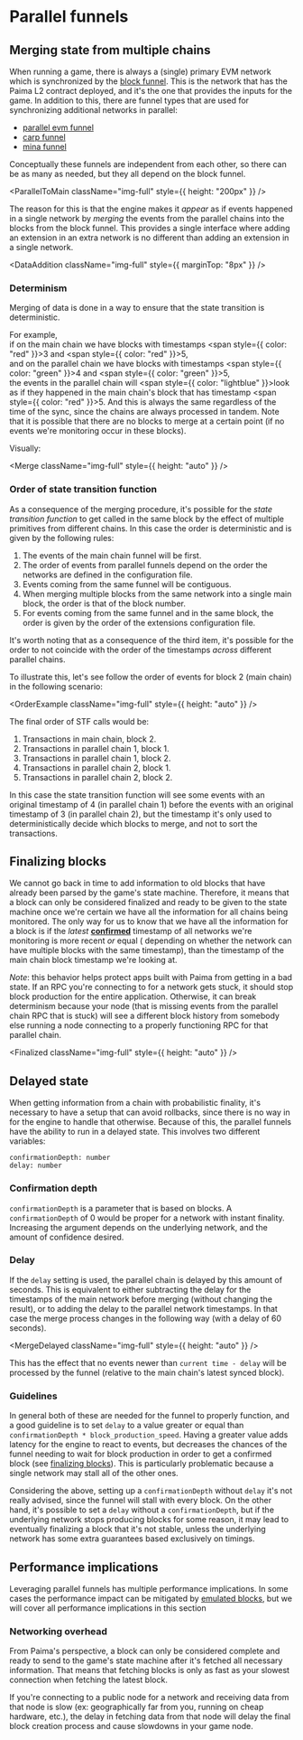 
# Parallel funnels

## Merging state from multiple chains

When running a game, there is always a (single) primary EVM network which is
synchronized by the [block funnel](../block-funnel). This is the network that has
the Paima L2 contract deployed, and it's the one that provides the inputs for
the game. In addition to this, there are funnel types that are used for
synchronizing additional networks in parallel:

- [parallel evm funnel](../parallel-evm-funnel)
- [carp funnel](../carp-funnel)
- [mina funnel](../mina-funnel)

Conceptually these funnels are independent from each other, so there can be as
many as needed, but they all depend on the block funnel.

<ParallelToMain className="img-full" style={{ height: "200px" }} />

The reason for this is
that the engine makes it _appear_ as if events happened in a single network by
_merging_ the events from the parallel chains into the blocks from the block
funnel. This provides a single interface where adding an extension in an extra
network is no different than adding an extension in a single network.

<DataAddition className="img-full" style={{ marginTop: "8px" }} />

### Determinism

Merging of data is done in a way to ensure that the state transition is deterministic.

For example,<br />
if on the main chain we have blocks with timestamps <span style={{ color: "red" }}>3</span> and <span style={{ color: "red" }}>5</span>,<br/>
and on the parallel chain we have blocks with timestamps <span style={{ color: "green" }}>4</span> and <span style={{ color: "green" }}>5</span>,<br />
the events in the parallel chain will <span style={{ color: "lightblue" }}>look as if</span> they happened in the main chain's block that has timestamp <span style={{ color: "red" }}>5</span>.
And this is always the same regardless of the time of the sync, since the chains are always processed in tandem.
Note that it is possible that there are no blocks to merge at a certain point (if no events we're monitoring occur in these blocks).

Visually:

<Merge className="img-full" style={{ height: "auto" }} />

### Order of state transition function

As a consequence of the merging procedure, it's possible for the *state
transition function* to get called in the same block by the effect of
multiple primitives from different chains. In this case the order is
deterministic and is given by the following rules:

1. The events of the main chain funnel will be first.
2. The order of events from parallel funnels depend on the order the networks
are defined in the configuration file.
3. Events coming from the same funnel will be contiguous.
4. When merging multiple blocks from the same network into a single main block,
the order is that of the block number.
5. For events coming from the same funnel and in the same block, the order is
given by the order of the extensions configuration file.

It's worth noting that as a consequence of the third item, it's possible for the
order to not coincide with the order of the timestamps
*across* different parallel chains.

To illustrate this, let's see follow the order of events for block 2 (main
chain) in the following scenario:

<OrderExample className="img-full" style={{ height: "auto" }} />

The final order of STF calls would be:

1. Transactions in main chain, block 2.
2. Transactions in parallel chain 1, block 1.
3. Transactions in parallel chain 1, block 2.
4. Transactions in parallel chain 2, block 1.
5. Transactions in parallel chain 2, block 2.

In this case the state transition function will see some events with an original
timestamp of 4 (in parallel chain 1) before the events with an original
timestamp of 3 (in parallel chain 2), but the timestamp it's only used to
deterministically decide which blocks to merge, and not to sort the transactions.

## Finalizing blocks

We cannot go back in time to add information to old blocks that have already been parsed by the game's state machine.
Therefore, it means that a block can only be considered finalized and ready to be given to the state machine once we're certain we have all the information for all chains being monitored.
The only way for us to know that we have all the information for a block is if the _latest_ [**confirmed**](#confirmation-depth) timestamp of all networks we're monitoring is more recent *or* equal ( depending on whether the network can have multiple blocks with the same timestamp), than the timestamp of the main chain block timestamp we're looking at.

*Note*: this behavior helps protect apps built with Paima from getting in a bad state. If an RPC you're connecting to for a network gets stuck, it should stop block production for the entire application.
Otherwise, it can break determinism because your node (that is missing events from the parallel chain RPC that is stuck) will see a different block history from somebody else running a node connecting to a properly functioning RPC for that parallel chain.

<Finalized className="img-full" style={{ height: "auto" }} />

## Delayed state

When getting information from a chain with probabilistic finality, it's
necessary to have a setup that can avoid rollbacks, since there is no way in for
the engine to handle that otherwise. Because of this, the parallel funnels have
the ability to run in a delayed state. This involves two different variables:

```
confirmationDepth: number
delay: number
```

### Confirmation depth

`confirmationDepth` is a parameter that is based on blocks. A
`confirmationDepth` of 0 would be proper for a network with instant finality.
Increasing the argument depends on the underlying network, and the amount of
confidence desired.

### Delay

If the `delay` setting is used, the parallel chain is delayed by this amount of
seconds. This is equivalent to either subtracting the delay for the timestamps
of the main network before merging (without changing the result), or to adding
the delay to the parallel network timestamps. In that case the merge process
changes in the following way (with a delay of 60 seconds).

<MergeDelayed className="img-full" style={{ height: "auto" }} />

This has the effect that no events newer than `current time - delay` will be
processed by the funnel (relative to the main chain's latest synced block).

### Guidelines

In general both of these are needed for the funnel to properly function, and a
good guideline is to set `delay` to a value greater or equal than
`confirmationDepth * block_production_speed`. Having a greater value adds
latency for the engine to react to events, but decreases the chances of the
funnel needing to wait for block production in order to get a confirmed block
(see [finalizing blocks](#finalizing-blocks)). This is particularly problematic
because a single network may stall all of the other ones.

Considering the above, setting up a `confirmationDepth` without `delay` it's not
really advised, since the funnel will stall with every block. On the other hand,
it's possible to set a `delay` without a `confirmationDepth`, but if the
underlying network stops producing blocks for some reason, it may lead to
eventually finalizing a block that it's not stable, unless the underlying
network has some extra guarantees based exclusively on timings.

## Performance implications

Leveraging parallel funnels has multiple performance implications. In some cases the performance impact can be mitigated by [emulated blocks](./400-stable-tick-rate-funnel.mdx),
but we will cover all performance implications in this section

### Networking overhead

From Paima's perspective, a block can only be considered complete and ready to send to the game's state machine after it's fetched all necessary information.
That means that fetching blocks is only as fast as your slowest connection when fetching the latest block.

If you're connecting to a public node for a network and receiving data from that node is slow (ex: geographically far from you, running on cheap hardware, etc.),
the delay in fetching data from that node will delay the final block creation process and cause slowdowns in your game node.